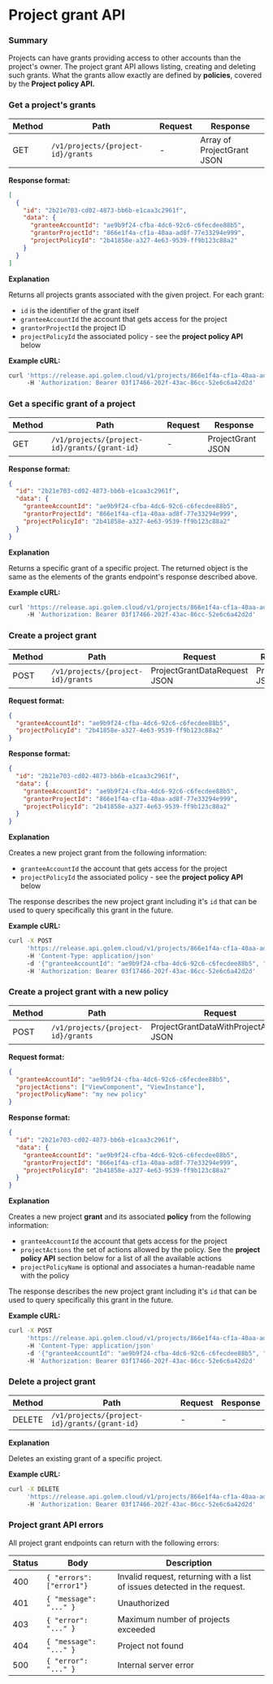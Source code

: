 # Project grant API

### Summary

Projects can have grants providing access to other accounts than the project's owner. The project grant API allows listing, creating and deleting such grants. What the grants allow exactly are defined by **policies**, covered by the **Project policy API.**

### Get a project's grants

| Method | Path                               | Request | Response                   |
| ------ | ---------------------------------- | ------- | -------------------------- |
| GET    | `/v1/projects/{project-id}/grants` | -       | Array of ProjectGrant JSON |

**Response format:**

```json
[
  {
    "id": "2b21e703-cd02-4873-bb6b-e1caa3c2961f",
    "data": {
      "granteeAccountId": "ae9b9f24-cfba-4dc6-92c6-c6fecdee88b5",
      "grantorProjectId": "866e1f4a-cf1a-40aa-ad8f-77e33294e999",
      "projectPolicyId": "2b41858e-a327-4e63-9539-ff9b123c88a2"
    }
  }
]
```

**Explanation**

Returns all projects grants associated with the given project. For each grant:

- `id` is the identifier of the grant itself
- `granteeAccountId` the account that gets access for the project
- `grantorProjectId` the project ID
- `projectPolicyId` the associated policy - see the **project policy API** below

**Example cURL:**

```bash
curl 'https://release.api.golem.cloud/v1/projects/866e1f4a-cf1a-40aa-ad8f-77e33294e999/grants'
     -H 'Authorization: Bearer 03f17466-202f-43ac-86cc-52e6c6a42d2d'
```

### Get a specific grant of a project

| Method | Path                                          | Request | Response          |
| ------ | --------------------------------------------- | ------- | ----------------- |
| GET    | `/v1/projects/{project-id}/grants/{grant-id}` | -       | ProjectGrant JSON |

**Response format:**

```json
{
  "id": "2b21e703-cd02-4873-bb6b-e1caa3c2961f",
  "data": {
    "granteeAccountId": "ae9b9f24-cfba-4dc6-92c6-c6fecdee88b5",
    "grantorProjectId": "866e1f4a-cf1a-40aa-ad8f-77e33294e999",
    "projectPolicyId": "2b41858e-a327-4e63-9539-ff9b123c88a2"
  }
}
```

**Explanation**

Returns a specific grant of a specific project. The returned object is the same as the elements of the grants endpoint's response described above.

**Example cURL:**

```bash
curl 'https://release.api.golem.cloud/v1/projects/866e1f4a-cf1a-40aa-ad8f-77e33294e999/grants/2b21e703-cd02-4873-bb6b-e1caa3c2961f'
     -H 'Authorization: Bearer 03f17466-202f-43ac-86cc-52e6c6a42d2d'
```

### Create a project grant

| Method | Path                               | Request                      | Response          |
| ------ | ---------------------------------- | ---------------------------- | ----------------- |
| POST   | `/v1/projects/{project-id}/grants` | ProjectGrantDataRequest JSON | ProjectGrant JSON |

**Request format:**

```json
{
  "granteeAccountId": "ae9b9f24-cfba-4dc6-92c6-c6fecdee88b5",
  "projectPolicyId": "2b41858e-a327-4e63-9539-ff9b123c88a2"
}
```

**Response format:**

```json
{
  "id": "2b21e703-cd02-4873-bb6b-e1caa3c2961f",
  "data": {
    "granteeAccountId": "ae9b9f24-cfba-4dc6-92c6-c6fecdee88b5",
    "grantorProjectId": "866e1f4a-cf1a-40aa-ad8f-77e33294e999",
    "projectPolicyId": "2b41858e-a327-4e63-9539-ff9b123c88a2"
  }
}
```

**Explanation**

Creates a new project grant from the following information:

- `granteeAccountId` the account that gets access for the project
- `projectPolicyId` the associated policy - see the **project policy API** below

The response describes the new project grant including it's `id` that can be used to query specifically this grant in the future.

**Example cURL:**

```bash
curl -X POST
     'https://release.api.golem.cloud/v1/projects/866e1f4a-cf1a-40aa-ad8f-77e33294e999/grants'
     -H 'Content-Type: application/json'
     -d '{"granteeAccountId": "ae9b9f24-cfba-4dc6-92c6-c6fecdee88b5", "projectPolicyId": "2b41858e-a327-4e63-9539-ff9b123c88a2"}'
     -H 'Authorization: Bearer 03f17466-202f-43ac-86cc-52e6c6a42d2d'
```

### Create a project grant with a new policy

| Method | Path                               | Request                                 | Response          |
| ------ | ---------------------------------- | --------------------------------------- | ----------------- |
| POST   | `/v1/projects/{project-id}/grants` | ProjectGrantDataWithProjectActions JSON | ProjectGrant JSON |

**Request format:**

```json
{
  "granteeAccountId": "ae9b9f24-cfba-4dc6-92c6-c6fecdee88b5",
  "projectActions": ["ViewComponent", "ViewInstance"],
  "projectPolicyName": "my new policy"
}
```

**Response format:**

```json
{
  "id": "2b21e703-cd02-4873-bb6b-e1caa3c2961f",
  "data": {
    "granteeAccountId": "ae9b9f24-cfba-4dc6-92c6-c6fecdee88b5",
    "grantorProjectId": "866e1f4a-cf1a-40aa-ad8f-77e33294e999",
    "projectPolicyId": "2b41858e-a327-4e63-9539-ff9b123c88a2"
  }
}
```

**Explanation**

Creates a new project **grant** and its associated **policy** from the following information:

- `granteeAccountId` the account that gets access for the project
- `projectActions` the set of actions allowed by the policy. See the **project policy API** section below for a list of all the available actions
- `projectPolicyName` is optional and associates a human-readable name with the policy

The response describes the new project grant including it's `id` that can be used to query specifically this grant in the future.

**Example cURL:**

```bash
curl -X POST
     'https://release.api.golem.cloud/v1/projects/866e1f4a-cf1a-40aa-ad8f-77e33294e999/grants'
     -H 'Content-Type: application/json'
     -d '{"granteeAccountId": "ae9b9f24-cfba-4dc6-92c6-c6fecdee88b5", "projectActions": ["ViewComponent", "ViewInstance"], "projectPolicyName": "my new policy"}'
     -H 'Authorization: Bearer 03f17466-202f-43ac-86cc-52e6c6a42d2d'
```

### Delete a project grant

| Method | Path                                          | Request | Response |
| ------ | --------------------------------------------- | ------- | -------- |
| DELETE | `/v1/projects/{project-id}/grants/{grant-id}` | -       | -        |

**Explanation**

Deletes an existing grant of a specific project.

**Example cURL:**

```bash
curl -X DELETE
     'https://release.api.golem.cloud/v1/projects/866e1f4a-cf1a-40aa-ad8f-77e33294e999/grants/2b21e703-cd02-4873-bb6b-e1caa3c2961f'
     -H 'Authorization: Bearer 03f17466-202f-43ac-86cc-52e6c6a42d2d'
```

### Project grant API errors

All project grant endpoints can return with the following errors:

| Status | Body                     | Description                                                               |
| ------ | ------------------------ | ------------------------------------------------------------------------- |
| 400    | `{ "errors": ["error1"}` | Invalid request, returning with a list of issues detected in the request. |
| 401    | `{ "message": "..." }`   | Unauthorized                                                              |
| 403    | `{ "error": "..." }`     | Maximum number of projects exceeded                                       |
| 404    | `{ "message": "..." }`   | Project not found                                                         |
| 500    | `{ "error": "..." }`     | Internal server error                                                     |
